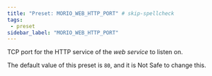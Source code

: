 ```yaml
---
title: "Preset: MORIO_WEB_HTTP_PORT" # skip-spellcheck
tags:
 - preset
sidebar_label: "MORIO_WEB_HTTP_PORT"
---
```


TCP port for the HTTP service of the _web service_ to listen on.

<Note>

The default value of this preset is `80`, and it is <Label style="danger">Not Safe</Label> to change this.

</Note>
